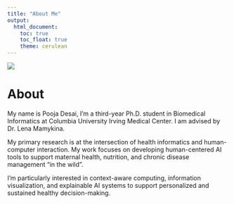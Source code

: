 ```yaml
---
title: "About Me"
output: 
  html_document:
    toc: true
    toc_float: true
    theme: cerulean
---
```


![](images/Linked_In_Pic.jpg)

# About

My name is Pooja Desai, I'm a third-year Ph.D. student in Biomedical Informatics at Columbia University Irving Medical Center. I am advised by Dr. Lena Mamykina.

My primary research is at the intersection of health informatics and human-computer interaction. My work focuses on developing human-centered AI tools to support maternal health, nutrition, and chronic disease management "in the wild".

I'm particularly interested in context-aware computing, information visualization, and explainable AI systems to support personalized and sustained healthy decision-making. 